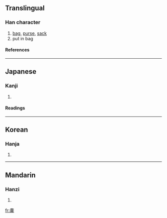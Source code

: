 {{see|囊}}

==Translingual==
===Han character===
{{Han char|rn=30|rad=口|as=15|sn=18|four=|canj=十金廿廿女 (JCTTV)}}
# [[bag]], [[purse]], [[sack]]
# put in bag
====References====
{{Han ref|kx=0213.171|hdz=10699.041|uh=56A2|ud=22178}}
----
==Japanese==
===Kanji===
{{ja-kanji|grade=|rs=口15}}
# {{defn|Japanese}} 
====Readings====
{{ja-readings|on=[[のう]] (nō)|kun=[[ふくろ]] (fukuro)}}
----
==Korean==
===Hanja===
{{ko-hanja|hangeul=낭|rv=nang|mr=nang}}
# {{defn|Korean}}
----
==Mandarin==
===Hanzi===
{{cmn-hanzi|pin=[[áo]] ([[ao2]]), [[náng]] ([[nang2]])|wg=ao<sup>2</sup>, nang<sup>2</sup>}}
# {{defn|Mandarin}}

[[fr:嚢]]
